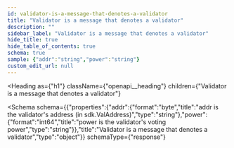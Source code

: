 ```yaml
---
id: validator-is-a-message-that-denotes-a-validator
title: "Validator is a message that denotes a validator"
description: ""
sidebar_label: "Validator is a message that denotes a validator"
hide_title: true
hide_table_of_contents: true
schema: true
sample: {"addr":"string","power":"string"}
custom_edit_url: null
---
```



<Heading
  as={"h1"}
  className={"openapi__heading"}
  children={"Validator is a message that denotes a validator"}
>
</Heading>





<Schema
  schema={{"properties":{"addr":{"format":"byte","title":"addr is the validator's address (in sdk.ValAddress)","type":"string"},"power":{"format":"int64","title":"power is the validator's voting power","type":"string"}},"title":"Validator is a message that denotes a validator","type":"object"}}
  schemaType={"response"}
>
  
</Schema>
            